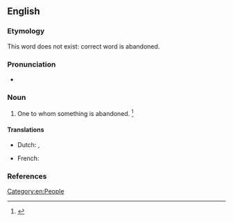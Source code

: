 ==English==

===Etymology===
{{suffix|en|abandon|ee}}

This word does not exist: correct word is abandoned.

===Pronunciation===
* {{a|GenAm}} {{IPA|en|/əˈbæn.dəˌni/}}

===Noun===
{{en-noun}}

# {{lb|en|legal}} One to whom something is abandoned. {{defdate|Mid 19<sup>th</sup> century.}}<ref name=SOED>{{R:SOED5|page=2}}</ref>

====Translations====
{{trans-top}}
* Dutch: {{t+|nl|cessionaris}},
{{trans-mid}}
* French: {{t+|fr|abandonnataire|m|f}}
{{trans-bottom}}

===References===
<references/>

[[Category:en:People]]